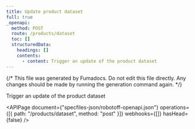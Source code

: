 ```yaml
---
title: Update product dataset
full: true
_openapi:
  method: POST
  route: /products/dataset
  toc: []
  structuredData:
    headings: []
    contents:
      - content: Trigger an update of the product dataset
---
```


{/* This file was generated by Fumadocs. Do not edit this file directly. Any changes should be made by running the generation command again. */}

Trigger an update of the product dataset

<APIPage
  document={"specfiles-json/robotoff-openapi.json"}
  operations={[{ path: "/products/dataset", method: "post" }]}
  webhooks={[]}
  hasHead={false}
/>

